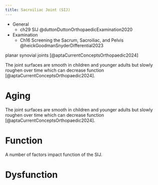 ```yaml
---
title: Sacroiliac Joint (SIJ)
---
```


::: {.callout title="Reading list"}

- General
    - ch29 SIJ @duttonDuttonOrthopaedicExamination2020
- Examination
    - Ch16 Screening the Sacrum, Sacroiliac, and Pelvis @heickGoodmanSnyderDifferential2023

:::


planar synovial joints [@aptaCurrentConceptsOrthopaedic2024]

The joint surfaces are smooth in children and younger adults but slowly roughen over time which can decrease function [@aptaCurrentConceptsOrthopaedic2024].



# Aging


The joint surfaces are smooth in children and younger adults but slowly roughen over time which can decrease function [@aptaCurrentConceptsOrthopaedic2024].

# Function

A number of factors impact function of the SIJ.


# Dysfunction


